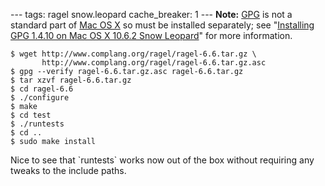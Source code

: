 ---
tags: ragel snow.leopard
cache_breaker: 1
---
'''Note:''' [[GPG]] is not a standard part of [[Mac OS X]] so must be installed separately; see "[[Installing GPG 1.4.10 on Mac OS X 10.6.2 Snow Leopard]]" for more information.

<pre lang="shell">$ wget http://www.complang.org/ragel/ragel-6.6.tar.gz \
       http://www.complang.org/ragel/ragel-6.6.tar.gz.asc
$ gpg --verify ragel-6.6.tar.gz.asc ragel-6.6.tar.gz
$ tar xzvf ragel-6.6.tar.gz
$ cd ragel-6.6
$ ./configure
$ make
$ cd test
$ ./runtests
$ cd ..
$ sudo make install</pre>

Nice to see that `runtests` works now out of the box without requiring any tweaks to the include paths.
